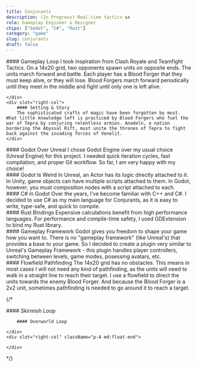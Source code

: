 ```yaml
---
title: Conjurants
description: (In Progress) Real-time tactics ♞♜
role: Gameplay Engineer & Designer
chips: ["Godot", "C#", "Rust"]
category: "game"
slug: conjurants
draft: false
---
```



<TwoColumn>
    <div slot="left-col">
        #### Gameplay Loop
        I took inspiration from Clash Royale and Teamfight Tactics. On a 14x20 grid, two opponents spawn units on opposite ends. The units march forward and battle. Each player has a Blood Forger that they must keep alive, or they will lose. Blood Forgers march forward periodically until they meet in the middle and fight until only one is left alive.
        
    </div>
    <div slot="right-col">
        #### Setting & Story
        The sophisticated crafts of magic have been forgotten by most. What little knowledge left is practiced by Blood Forgers who fuel the war of Tepra by conjuring relentless armies. Anadeln, a nation bordering the Abyssal Rift, must unite the thrones of Tepra to fight back against the invading forces of Venelit.
    </div>
</TwoColumn>

<TwoColumn>
    <div slot="left-col">
        #### Godot Over Unreal
        I chose Godot Engine over my usual choice (Unreal Engine) for this project. I needed quick iteration cycles, fast compilation, and proper Git workflow. So far, I am very happy with my choice!
    </div>
    <div slot="right-col">
        #### Godot Is Weird
        In Unreal, an Actor has its logic directly attached to it. In Unity, game objects can have multiple scripts attached to them. In Godot, however, you must composition nodes with a script attached to each.
    </div>
</TwoColumn>

<TwoColumn>
    <div slot="left-col">
        #### C# in Godot
        Over the years, I've become familiar with C++ and C#. I decided to use C# as my main language for Conjurants, as it is easy to write, type-safe, and quick to compile.
    </div>
    <div slot="right-col">
        #### Rust Bindings
        Expensive calculations benefit from high performance languages. For performance and compile-time safety, I used GDExtension to bind my Rust library.
    </div>
</TwoColumn>

<TwoColumn>
    <div slot="left-col">
        #### Gameplay Framework
        Godot gives you freedom to shape your game how you want to. There is no "gameplay framework" (like Unreal's) that provides a base to your game. So I decided to create a plugin very similar to Unreal's Gameplay Framework - this plugin handles player controllers, switching between levels, game modes, posessing avatars, etc.
    </div>
    <div slot="right-col">
        #### Flowfield Pathfinding
        The 14x20 grid has no obstacles. This means in most cases I will not need any kind of pathfinding, as the units will need to walk in a straight line to reach their target. I use a flowfield to direct the units towards the enemy Blood Forger. And because the Blood Forger is a 2x2 unit, sometimes pathfinding is needed to go around it to reach a target.
    </div>
</TwoColumn>

{/* <TwoColumn>
    <div slot="left-col">
        #### Skirmish Loop


        #### Overworld Loop
        
    </div>
    <div slot="right-col" className="p-4 md:float-end">

    </div>
</TwoColumn> */}


<div class="pt-4">
    <a target="_blank" rel="noopener noreferrer" href=""></a>
</div>